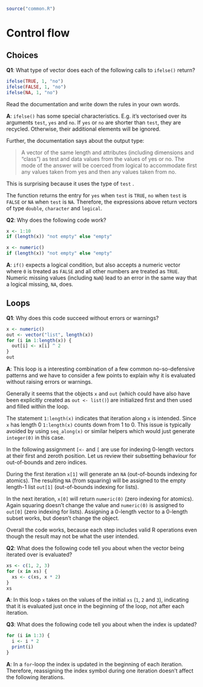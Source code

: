 ```r
source("common.R")
```

# Control flow

## Choices

__[Q1]{.Q}__: What type of vector does each of the following calls to `ifelse()` return?

```r
ifelse(TRUE, 1, "no")
ifelse(FALSE, 1, "no")
ifelse(NA, 1, "no")
```

Read the documentation and write down the rules in your own words.

__[A]{.solved}__: `ifelse()` has some special characteristics. E.g. it's vectorised over its arguments `test`, `yes` and `no`. If `yes` or `no` are shorter than `test`, they are recycled. Otherwise, their additional elements will be ignored.

Further, the documentation says about the output type:

> A vector of the same length and attributes (including dimensions and "class") as test and data values from the values of yes or no. The mode of the answer will be coerced from logical to accommodate first any values taken from yes and then any values taken from no.

This is surprising because it uses the type of `test` .

The function returns the entry for `yes` when `test` is `TRUE`, `no` when `test` is `FALSE` or `NA` when `test` is `NA`. Therefore, the expressions above return vectors of type `double`, `character` and `logical`.

__[Q2]{.Q}__: Why does the following code work?

```r
x <- 1:10
if (length(x)) "not empty" else "empty"

x <- numeric()
if (length(x)) "not empty" else "empty"
```

__[A]{.solved}__: `if()` expects a logical condition, but also accepts a numeric vector where `0` is treated as `FALSE` and all other numbers are treated as `TRUE`. Numeric missing values (including `NaN`) lead to an error in the same way that a logical missing, `NA`, does.

## Loops

__[Q1]{.Q}__: Why does this code succeed without errors or warnings?

```r
x <- numeric()
out <- vector("list", length(x))
for (i in 1:length(x)) {
  out[i] <- x[i] ^ 2
}
out
```

__[A]{.solved}__: This loop is a interesting combination of a few common no-so-defensive patterns and we have to consider a few points to explain why it is evaluated without raising errors or warnings.

Generally it seems that the objects `x` and `out` (which could have also have been explicitly created as `out <- list()`) are initialized first and then used and filled within the loop.

The statement `1:length(x)` indicates that iteration along `x` is intended. Since `x` has length 0 `1:length(x)` counts down from 1 to 0. This issue is typically avoided by using `seq_along(x)` or similar helpers which would just generate `integer(0)` in this case.

In the following assignment `[<-` and `[` are use for indexing 0-length vectors at their first and zeroth position. Let us review their subsetting behaviour for out-of-bounds and zero indices.                                         

During the first iteration `x[1]` will generate an `NA` (out-of-bounds indexing for atomics). The resulting `NA` (from squaring) will be assigned to the empty length-1 list `out[1]` (out-of-bounds indexing for lists).

In the next iteration, `x[0]` will return `numeric(0)` (zero indexing for atomics). Again squaring doesn't change the value and `numeric(0)` is assigned to `out[0]` (zero indexing for lists). Assigning a 0-length vector to a 0-length subset works, but doesn't change the object.

Overall the code works, because each step includes valid R operations even though the result may not be what the user intended.

__[Q2]{.Q}__: What does the following code tell you about when the vector being iterated over is evaluated?

```r
xs <- c(1, 2, 3)
for (x in xs) {
  xs <- c(xs, x * 2)
}
xs
```

__[A]{.solved}__: In this loop `x` takes on the values of the initial `xs` (`1`, `2` and `3`), indicating that it is evaluated just once in the beginning of the loop, not after each iteration.

__[Q3]{.Q}__: What does the following code tell you about when the index is updated?

```r
for (i in 1:3) {
  i <- i * 2
  print(i) 
}
```

__[A]{.solved}__: In a `for`-loop the index is updated in the beginning of each iteration. Therefore, reassigning the index symbol during one iteration doesn't affect the following iterations.
